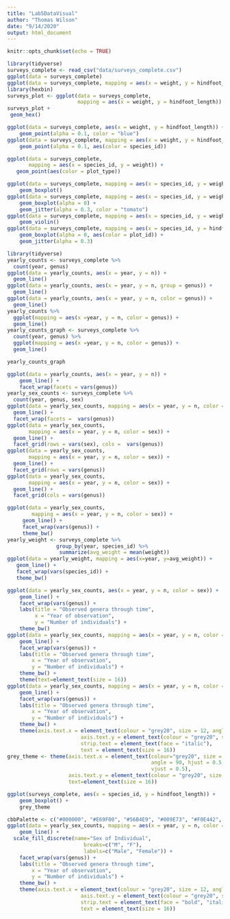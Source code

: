 ```yaml
---
title: "Lab5DataVisual"
author: "Thomas Wilson"
date: "9/14/2020"
output: html_document
---
```


```r
knitr::opts_chunk$set(echo = TRUE)
```

```r
library(tidyverse)
surveys_complete <- read_csv("data/surveys_complete.csv")
ggplot(data = surveys_complete)
ggplot(data = surveys_complete, mapping = aes(x = weight, y = hindfoot_length)) + geom_point()
library(hexbin)
surveys_plot <- ggplot(data = surveys_complete, 
                       mapping = aes(x = weight, y = hindfoot_length))
surveys_plot +
 geom_hex()
```
```r
ggplot(data = surveys_complete, aes(x = weight, y = hindfoot_length)) +
    geom_point(alpha = 0.1, color = "blue")
ggplot(data = surveys_complete, mapping = aes(x = weight, y = hindfoot_length)) +
    geom_point(alpha = 0.1, aes(color = species_id))
```
```r
ggplot(data = surveys_complete, 
       mapping = aes(x = species_id, y = weight)) +
   geom_point(aes(color = plot_type))
```
```r
ggplot(data = surveys_complete, mapping = aes(x = species_id, y = weight)) +
    geom_boxplot()
ggplot(data = surveys_complete, mapping = aes(x = species_id, y = weight)) +
    geom_boxplot(alpha = 0) +
    geom_jitter(alpha = 0.3, color = "tomato")
ggplot(data = surveys_complete, mapping = aes(x = species_id, y = weight)) +
    geom_violin()
ggplot(data = surveys_complete, mapping = aes(x = species_id, y = hindfoot_length)) +
    geom_boxplot(alpha = 0, aes(color = plot_id)) +
    geom_jitter(alpha = 0.3)

```
```r
library(tidyverse)
yearly_counts <- surveys_complete %>%
  count(year, genus)
ggplot(data = yearly_counts, aes(x = year, y = n)) +
  geom_line()
ggplot(data = yearly_counts, aes(x = year, y = n, group = genus)) +
  geom_line()
ggplot(data = yearly_counts, aes(x = year, y = n, color = genus)) +
  geom_line()
yearly_counts %>%
  ggplot(mapping = aes(x =year, y = n, color = genus)) +
  geom_line()
yearly_counts_graph <- surveys_complete %>%
  count(year, genus) %>%
  ggplot(mapping = aes(x =year, y = n, color = genus)) +
  geom_line()

yearly_counts_graph
```
```r
ggplot(data = yearly_counts, aes(x = year, y = n)) +
    geom_line() +
    facet_wrap(facets = vars(genus))
yearly_sex_counts <- surveys_complete %>%
  count(year, genus, sex)
ggplot(data = yearly_sex_counts, mapping = aes(x = year, y = n, color = sex)) +
  geom_line() +
  facet_wrap(facets =  vars(genus))
ggplot(data = yearly_sex_counts, 
       mapping = aes(x = year, y = n, color = sex)) +
  geom_line() +
  facet_grid(rows = vars(sex), cols =  vars(genus))
ggplot(data = yearly_sex_counts, 
       mapping = aes(x = year, y = n, color = sex)) +
  geom_line() +
  facet_grid(rows = vars(genus))
ggplot(data = yearly_sex_counts, 
       mapping = aes(x = year, y = n, color = sex)) +
  geom_line() +
  facet_grid(cols = vars(genus))
```
```r
ggplot(data = yearly_sex_counts, 
        mapping = aes(x = year, y = n, color = sex)) +
     geom_line() +
     facet_wrap(vars(genus)) +
     theme_bw()
yearly_weight <- surveys_complete %>%
                group_by(year, species_id) %>%
                 summarize(avg_weight = mean(weight))
ggplot(data = yearly_weight, mapping = aes(x=year, y=avg_weight)) +
   geom_line() +
   facet_wrap(vars(species_id)) +
   theme_bw()
```
```r
ggplot(data = yearly_sex_counts, aes(x = year, y = n, color = sex)) +
    geom_line() +
    facet_wrap(vars(genus)) +
    labs(title = "Observed genera through time",
         x = "Year of observation",
         y = "Number of individuals") +
    theme_bw()
ggplot(data = yearly_sex_counts, mapping = aes(x = year, y = n, color = sex)) +
    geom_line() +
    facet_wrap(vars(genus)) +
    labs(title = "Observed genera through time",
        x = "Year of observation",
        y = "Number of individuals") +
    theme_bw() +
    theme(text=element_text(size = 16))
ggplot(data = yearly_sex_counts, mapping = aes(x = year, y = n, color = sex)) +
    geom_line() +
    facet_wrap(vars(genus)) +
    labs(title = "Observed genera through time",
        x = "Year of observation",
        y = "Number of individuals") +
    theme_bw() +
    theme(axis.text.x = element_text(colour = "grey20", size = 12, angle = 90, hjust = 0.5, vjust = 0.5),
                        axis.text.y = element_text(colour = "grey20", size = 12),
                        strip.text = element_text(face = "italic"),
                        text = element_text(size = 16))
grey_theme <- theme(axis.text.x = element_text(colour="grey20", size = 12, 
                                               angle = 90, hjust = 0.5, 
                                               vjust = 0.5),
                    axis.text.y = element_text(colour = "grey20", size = 12),
                    text=element_text(size = 16))

ggplot(surveys_complete, aes(x = species_id, y = hindfoot_length)) +
    geom_boxplot() +
    grey_theme
```
```r
cbbPalette <- c("#000000", "#E69F00", "#56B4E9", "#009E73", "#F0E442", "#0072B2", "#D55E00", "#CC79A7")
ggplot(data = yearly_sex_counts, mapping = aes(x = year, y = n, color = sex)) +
    geom_line() +
  scale_fill_discrete(name="Sex of Individual",
                         breaks=c("M", "F"),
                         labels=c("Male", "Female")) +
    facet_wrap(vars(genus)) +
    labs(title = "Observed genera through time",
        x = "Year of observation",
        y = "Number of individuals") +
    theme_bw() +
    theme(axis.text.x = element_text(colour = "grey20", size = 12, angle = 90, hjust = 0.5, vjust = 0.5),
                        axis.text.y = element_text(colour = "grey20", size = 12),
                        strip.text = element_text(face = "bold", "italic"),
                        text = element_text(size = 16))
```

